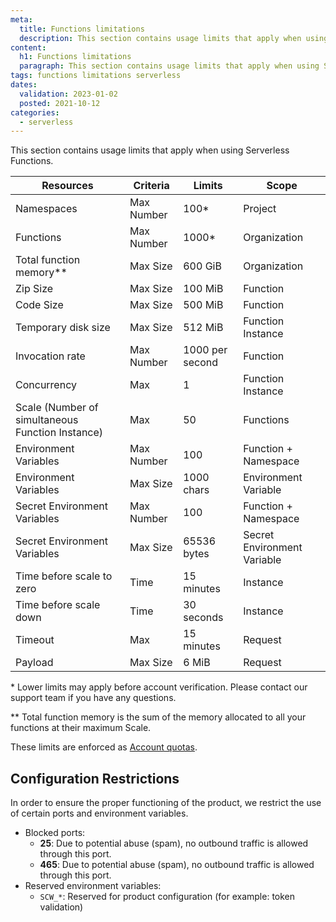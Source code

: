 ```yaml
---
meta:
  title: Functions limitations
  description: This section contains usage limits that apply when using Serverless Functions.
content:
  h1: Functions limitations
  paragraph: This section contains usage limits that apply when using Serverless Functions.
tags: functions limitations serverless
dates:
  validation: 2023-01-02
  posted: 2021-10-12
categories:
  - serverless
---
```


This section contains usage limits that apply when using Serverless Functions.

| Resources                                        | Criteria   | Limits          | Scope                       |
|--------------------------------------------------|------------|-----------------|-----------------------------|
| Namespaces                                       | Max Number | 100*            | Project                     |
| Functions                                        | Max Number | 1000*           | Organization                |
| Total function memory\**                         | Max Size   | 600 GiB         | Organization                |
| Zip Size                                         | Max Size   | 100 MiB         | Function                    |
| Code Size                                        | Max Size   | 500 MiB         | Function                    |
| Temporary disk size                              | Max Size   | 512 MiB         | Function Instance           |
| Invocation rate                                  | Max Number | 1000 per second | Function                    |
| Concurrency                                      | Max        | 1               | Function Instance           |
| Scale (Number of simultaneous Function Instance) | Max        | 50              | Functions                   |
| Environment Variables                            | Max Number | 100             | Function + Namespace        |
| Environment Variables                            | Max Size   | 1000 chars      | Environment Variable        |
| Secret Environment Variables                     | Max Number | 100             | Function + Namespace        |
| Secret Environment Variables                     | Max Size   | 65536 bytes     | Secret Environment Variable |
| Time before scale to zero                        | Time       | 15 minutes      | Instance                    |
| Time before scale down                           | Time       | 30 seconds      | Instance                    |
| Timeout                                          | Max        | 15 minutes      | Request                     |
| Payload                                          | Max Size   | 6 MiB           | Request                     |

\* Lower limits may apply before account verification. Please contact our support team if you have any questions.

\** Total function memory is the sum of the memory allocated to all your functions at their maximum Scale.

These limits are enforced as [Account quotas](/console/my-account/reference-content/account-quotas/#serverless-functions).

## Configuration Restrictions

In order to ensure the proper functioning of the product, we restrict the use of certain ports and environment variables.

* Blocked ports:
  * **25**: Due to potential abuse (spam), no outbound traffic is allowed through this port.
  * **465**: Due to potential abuse (spam), no outbound traffic is allowed through this port.
* Reserved environment variables:
  * `SCW_*`: Reserved for product configuration (for example: token validation)
